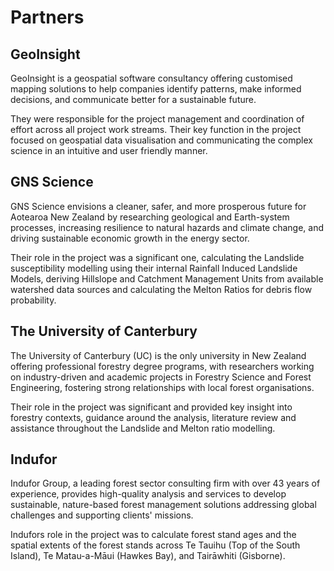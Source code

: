 # Partners

## GeoInsight

GeoInsight is a geospatial software consultancy offering customised mapping solutions to help companies identify patterns, make informed decisions, and communicate better for a sustainable future.

They were responsible for the project management and coordination of effort across all project work streams. Their key function in the project focused on geospatial data visualisation and communicating the complex science in an intuitive and user friendly manner.

## GNS Science

GNS Science envisions a cleaner, safer, and more prosperous future for Aotearoa New Zealand by researching geological and Earth-system processes, increasing resilience to natural hazards and climate change, and driving sustainable economic growth in the energy sector.

Their role in the project was a significant one, calculating the Landslide susceptibility modelling using their internal Rainfall Induced Landslide Models, deriving Hillslope and Catchment Management Units from available watershed data sources and calculating the Melton Ratios for debris flow probability.

## The University of Canterbury

The University of Canterbury (UC) is the only university in New Zealand offering professional forestry degree programs, with researchers working on industry-driven and academic projects in Forestry Science and Forest Engineering, fostering strong relationships with local forest organisations.

Their role in the project was significant and provided key insight into forestry contexts, guidance around the analysis, literature review and assistance throughout the Landslide and Melton ratio modelling.

## Indufor

Indufor Group, a leading forest sector consulting firm with over 43 years of experience, provides high-quality analysis and services to develop sustainable, nature-based forest management solutions addressing global challenges and supporting clients' missions.

Indufors role in the project was to calculate forest stand ages and the spatial extents of the forest stands across Te Tauihu (Top of the South Island), Te Matau-a-Māui (Hawkes Bay), and Tairāwhiti (Gisborne).

